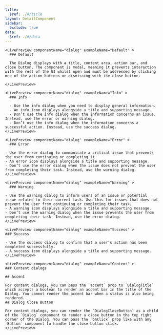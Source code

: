 ```yaml
---
title:
  $ref: ./#/title
layout: DetailComponent
sidebar:
  exclude: true
data:
  $ref: ./#/data
---
```


<LivePreviewControls>

    <LivePreview componentName="dialog" exampleName="Default" >
      ### Default

      The Dialog displays with a title, content area, action bar, and close button. The component is modal, meaning it prevents interaction with the rest of the UI whilst open and must be addressed by clicking one of the action buttons or dismissing with the close button.

    </LivePreview>

    <LivePreview componentName="dialog" exampleName="Info" >
      ### Info

      - Use the info dialog when you need to display general information.
      - An info icon displays alongside a title and supporting message.
      - Don’t use the info dialog when the information concerns an issue. Instead, use the error or warning dialog.
      - Don’t use the info dialog when the information concerns a successful action. Instead, use the success dialog.
    </LivePreview>

    <LivePreview componentName="dialog" exampleName="Error" >
      ### Error

    - Use the error dialog to communicate a critical issue that prevents the user from continuing or completing it.
    - An error icon displays alongside a title and supporting message.
    - Don’t use the error dialog when the issue does not prevent the user from completing their task. Instead, use the warning dialog.
    </LivePreview>

    <LivePreview componentName="dialog" exampleName="Warning" >
      ### Warning

    - Use the warning dialog to inform users of an issue or potential issue related to their current task. Use this for issues that does not prevent the user from continuing or completing their task.
    - A warning icon displays alongside a title and supporting message.
    - Don’t use the warning dialog when the issue prevents the user from completing their task. Instead, use the error dialog.
    </LivePreview>

    <LivePreview componentName="dialog" exampleName="Success" >
    ### Success

    - Use the success dialog to confirm that a user's action has been completed successfully.  
    - A success icon displays alongside a title and supporting message. 
    </LivePreview>

    <LivePreview componentName="dialog" exampleName="Content" >
    ### Content dialogs

    ## Accent 

    For content dialogs, you can pass the `accent` prop to `DialogTitle` which accepts a boolean to render an accent bar in the title of the Dialog. You cannot render the accent bar when a status is also being rendered. 
    ## Dialog Close Button 

    For content dialogs, you can render the `DialogCloseButton` as a child of the `Dialog` component to render a close button in the top right corner of the Dialog. You can pass the `onClick` prop like with any `Button` component to handle the close button click. 
    </LivePreview>

</LivePreviewControls>
